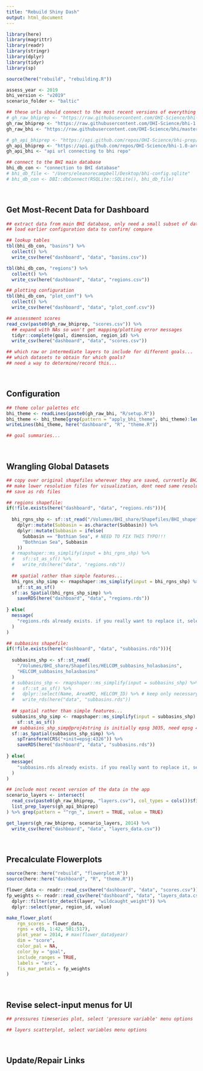 ```yaml
---
title: "Rebuild Shiny Dash"
output: html_document
---
```


```r
library(here)
library(magrittr)
library(readr)
library(stringr)
library(dplyr)
library(tidyr)
library(sp)
```

```r
source(here("rebuild", "rebuilding.R"))

assess_year <- 2019
bhi_version <- "v2019"
scenario_folder <- "baltic"

## these urls should connect to the most recent versions of everything
# gh_raw_bhiprep <- "https://raw.githubusercontent.com/OHI-Science/bhi-prep/master/layers/v2019/"
gh_raw_bhiprep <- "https://raw.githubusercontent.com/OHI-Science/bhi-1.0-archive/draft/baltic2015/"
gh_raw_bhi <- "https://raw.githubusercontent.com/OHI-Science/bhi/master/"

# gh_api_bhiprep <- "https://api.github.com/repos/OHI-Science/bhi-prep/git/trees/master?recursive=1"
gh_api_bhiprep <- "https://api.github.com/repos/OHI-Science/bhi-1.0-archive/git/trees/draft?recursive=1"
gh_api_bhi <- "api url connecting to bhi repo"

## connect to the BHI main database
bhi_db_con <- "connection to BHI database"
# bhi_db_file <- "/Users/eleanorecampbell/Desktop/bhi-config.sqlite"
# bhi_db_con <- DBI::dbConnect(RSQLite::SQLite(), bhi_db_file)
```

<br>

## Get Most-Recent Data for Dashboard

```r
## extract data from main BHI database, only need a small subset of data used in calculaing index
## load earlier configuration data to confirm/ compare

## lookup tables
tbl(bhi_db_con, "basins") %>% 
  collect() %>% 
  write_csv(here("dashboard", "data", "basins.csv"))

tbl(bhi_db_con, "regions") %>% 
  collect() %>% 
  write_csv(here("dashboard", "data", "regions.csv"))

## plotting configuration
tbl(bhi_db_con, "plot_conf") %>% 
  collect() %>% 
  write_csv(here("dashboard", "data", "plot_conf.csv"))
```

```r
## assessment scores
read_csv(paste0(gh_raw_bhiprep, "scores.csv")) %>% 
  ## expand with NAs so won't get mapping/plotting error messages
  tidyr::complete(goal, dimension, region_id) %>% 
  write_csv(here("dashboard", "data", "scores.csv"))

## which raw or intermediate layers to include for different goals...
## which datasets to obtain for which goals? 
## need a way to determine/record this...
```

<br>

## Configuration

```r
## theme color palettes etc
bhi_theme <- readLines(paste0(gh_raw_bhi, "R/setup.R"))
bhi_theme <- bhi_theme[grep(pattern = "apply_bhi_theme", bhi_theme):length(bhi_theme)]
writeLines(bhi_theme, here("dashboard", "R", "theme.R"))

## goal summaries...
```

<br>

## Wrangling Global Datasets

```r
## copy over original shapefiles wherever they are saved, currently BHI_share...
## make lower resolution files for visualization, dont need same resolution as for analysis
## save as rds files

## regions shapefile:
if(!file.exists(here("dashboard", "data", "regions.rds"))){
  
  bhi_rgns_shp <- sf::st_read("/Volumes/BHI_share/Shapefiles/BHI_shapefile", "BHI_shapefile") %>%
    dplyr::mutate(Subbasin = as.character(Subbasin)) %>%
    dplyr::mutate(Subbasin = ifelse(
      Subbasin == "Bothian Sea", # NEED TO FIX THIS TYPO!!!
      "Bothnian Sea", Subbasin
    ))
  # rmapshaper::ms_simplify(input = bhi_rgns_shp) %>%
  #   sf::st_as_sf() %>% 
  #   write_rds(here("data", "regions.rds"))
  
  ## spatial rather than simple features...
  bhi_rgns_shp_simp <- rmapshaper::ms_simplify(input = bhi_rgns_shp) %>%
    sf::st_as_sf()
  sf::as_Spatial(bhi_rgns_shp_simp) %>% 
    saveRDS(here("dashboard", "data", "regions.rds"))
  
} else(
  message(
    "regions.rds already exists. if you really want to replace it, select and run relevant lines above"
  )
)

## subbasins shapefile:
if(!file.exists(here("dashboard", "data", "subbasins.rds"))){
  
  subbasins_shp <- sf::st_read(
    "/Volumes/BHI_share/Shapefiles/HELCOM_subbasins_holasbasins",
    "HELCOM_subbasins_holasbasins"
  )
  # subbasins_shp <- rmapshaper::ms_simplify(input = subbasins_shp) %>%
  #   sf::st_as_sf() %>% 
  #   dplyr::select(Name, AreaKM2, HELCOM_ID) %>% # keep only necessary columns for shiny
  #   write_rds(here("data", "subbasins.rds"))
  
  ## spatial rather than simple features...
  subbasins_shp_simp <- rmapshaper::ms_simplify(input = subbasins_shp) %>%
    sf::st_as_sf()
  ## subbasins_shp_simp@proj4string is initially epsg 3035, need epsg 4326 crs for mapping
  sf::as_Spatial(subbasins_shp_simp) %>% 
    spTransform(CRS("+init=epsg:4326")) %>% 
    saveRDS(here("dashboard", "data", "subbasins.rds"))
  
} else(
  message(
    "subbasins.rds already exists. if you really want to replace it, select and run relevant lines above"
  )
)
```

```r
## include most recent version of the data in the app
scenario_layers <- intersect(
  read_csv(paste0(gh_raw_bhiprep, "layers.csv"), col_types = cols())$filename %>% str_remove(".csv"), 
  list_prep_layers(gh_api_bhiprep)
) %>% grep(pattern = "^rgn_", invert = TRUE, value = TRUE)

get_layers(gh_raw_bhiprep, scenario_layers, 2014) %>% 
  write_csv(here("dashboard", "data", "layers_data.csv"))
```

<br>

## Precalculate Flowerplots

```r
source(here::here("rebuild", "flowerplot.R"))
source(here::here("dashboard", "R", "theme.R"))

flower_data <- readr::read_csv(here("dashboard", "data", "scores.csv"))
fp_weights <- readr::read_csv(here("dashboard", "data", "layers_data.csv")) %>% 
  dplyr::filter(str_detect(layer, "wildcaught_weight")) %>% 
  dplyr::select(year, region_id, value)

make_flower_plot(
    rgn_scores = flower_data,
    rgns = c(0, 1:42, 501:517),
    plot_year = 2014, # max(flower_data$year)
    dim = "score",
    color_pal = NA,
    color_by = "goal",
    include_ranges = TRUE, 
    labels = "arc",
    fis_mar_petals = fp_weights
)
```

<br>

## Revise select-input menus for UI

```r
## pressures timeseries plot, select 'pressure variable' menu options

## layers scatterplot, select variables menu options

```

<br>

## Update/Repair Links

```r
```

```r
```

